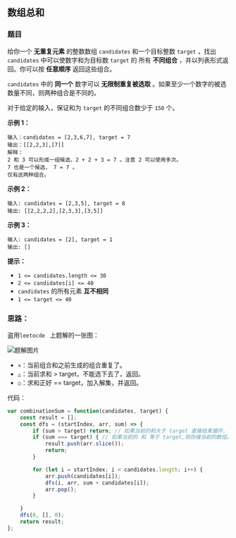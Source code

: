 ## 数组总和
<div className='flex items-center'>
    <ChipDifficult content={'中等'} className='mr-2 text-middleText' />
    <ChipLink
        href={'https://leetcode.cn/problems/combination-sum/description/'}
        content={'No.39 数组总和'}
    />
</div>

### 题目

给你一个 **无重复元素** 的整数数组 `candidates` 和一个目标整数 `target` ，找出 `candidates` 中可以使数字和为目标数 `target` 的 所有 **不同组合** ，并以列表形式返回。你可以按 **任意顺序** 返回这些组合。

`candidates` 中的 **同一个** 数字可以 **无限制重复被选取** 。如果至少一个数字的被选数量不同，则两种组合是不同的。 

对于给定的输入，保证和为 `target` 的不同组合数少于 `150` 个。

**示例 1：**

```
输入：candidates = [2,3,6,7], target = 7
输出：[[2,2,3],[7]]
解释：
2 和 3 可以形成一组候选，2 + 2 + 3 = 7 。注意 2 可以使用多次。
7 也是一个候选， 7 = 7 。
仅有这两种组合。
```

**示例 2：**

```
输入: candidates = [2,3,5], target = 8
输出: [[2,2,2,2],[2,3,3],[3,5]]
```

**示例 3：**

```
输入: candidates = [2], target = 1
输出: []
```

 

**提示：**

- `1 <= candidates.length <= 30`
- `2 <= candidates[i] <= 40`
- `candidates` 的所有元素 **互不相同**
- `1 <= target <= 40`



### 思路：

盗用`leetocde ` 上题解的一张图：

![题解图片](https://pic.leetcode-cn.com/1599606793-laurLe-image.png)

- `×`：当前组合和之前生成的组合重复了。
- `△`：当前求和 > target，不能选下去了，返回。
- `○`：求和正好 == target，加入解集，并返回。



代码：

```javascript
var combinationSum = function(candidates, target) {
    const result = [];
    const dfs = (startIndex, arr, sum) => {
        if (sum > target) return; // 如果当前的和大于 target 直接结束循环。
        if (sum === target) { // 如果当前的 和 等于 target,则存储当前的数组。
            result.push(arr.slice());
            return;
        }

        for (let i = startIndex; i < candidates.length; i++) {
            arr.push(candidates[i]);
            dfs(i, arr, sum + candidates[i]);
            arr.pop();
        }

    }
    dfs(0, [], 0);
    return result;
};
```

